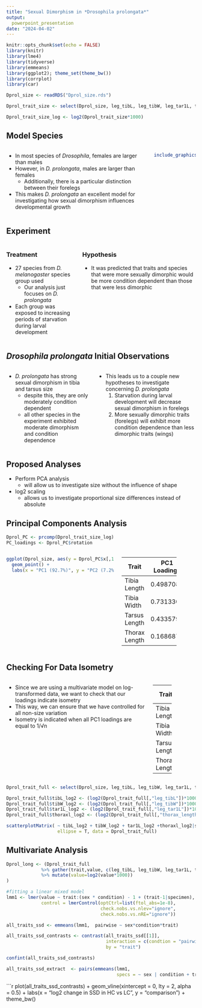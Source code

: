 ```yaml
---
title: "Sexual Dimorphism in *Drosophila prolongata*"
output: 
  powerpoint_presentation
date: "2024-04-02"
---
```



```r
knitr::opts_chunk$set(echo = FALSE)
library(knitr)
library(lme4)
library(tidyverse)
library(emmeans)
library(ggplot2); theme_set(theme_bw())
library(corrplot)
library(car)

Dprol_size <- readRDS("Dprol_size.rds")

Dprol_trait_size <- select(Dprol_size, leg_tibL, leg_tibW, leg_tar1L, thorax_length_mm) 

Dprol_trait_size_log <- log2(Dprol_trait_size*1000)
```

## Model Species

:::::::::::::: {.columns}
::: {.column}
- In most species of *Drosophila*, females are larger than males
- However, in *D. prolongata*, males are larger than females
  - Additionally, there is a particular distinction between their forelegs
- This makes *D. prolongata* an excellent model for investigating how sexual dimorphism influences developmental growth
:::
::: {.column}
```r

include_graphics("prolongata.PNG")

```
:::
::::::::::::::

## Experiment
:::::::::::::: {.columns}
::: {.column}
### Treatment
- 27 species from *D. melanogaster* species group used
  - Our analysis just focuses on *D. prolongata*
- Each group was exposed to increasing periods of starvation during larval development

:::
::: {.column}
### Hypothesis
- It was predicted that traits and species that were more sexually dimorphic would be more condition dependent than those that were less dimorphic
:::
::::::::::::::


## *Drosophila prolongata* Initial Observations
:::::::::::::: {.columns}
::: {.column}
- *D. prolongata* has strong sexual dimorphism in tibia and tarsus size
  - despite this, they are only moderately condition dependent
  - all other species in the experiment exhibited moderate dimorphism and condition dependence
:::
::: {.column}
- This leads us to a couple new hypotheses to investigate concerning *D. prolongata*
  1. Starvation during larval development will decrease sexual dimorphism in forelegs
  2. More sexually dimorphic traits (forelegs) will exhibit more condition dependence than less dimorphic traits (wings) 
:::
::::::::::::::

## Proposed Analyses
- Perform PCA analysis
  - will allow us to investigate size without the influence of shape
- log2 scaling
  - allows us to investigate proportional size differences instead of absolute

## Principal Components Analysis
```r
Dprol_PC <- prcomp(Dprol_trait_size_log)
PC_loadings <- Dprol_PC$rotation
```

:::::::::::::: {.columns}
::: {.column}
```r
ggplot(Dprol_size, aes(y = Dprol_PC$x[,1], x = Dprol_PC$x[,2], col = sex)) +
  geom_point() +
  labs(x = "PC1 (92.7%)", y = "PC2 (7.2%)")
```
:::
::: {.column}
+---------------+---------------+--------------------+
| Trait         | PC1 Loadings  | PC2 Loadings       |
+===============+===============+====================+
| Tibia Length  | 0.4987080     | -0.03130124        |
+---------------+---------------+--------------------+
| Tibia Width   | 0.7313304     | 0.41634811         |
+---------------+---------------+--------------------+
| Tarsus Length | 0.4335791     | -0.33812703        |
+---------------+---------------+--------------------+
| Thorax Length | 0.1686874     | -0.84341247        |
+---------------+---------------+--------------------+
:::
::::::::::::::

## Checking For Data Isometry
:::::::::::::: {.columns}
::: {.column}
- Since we are using a multivariate model on log-transformed data, we want to check that our loadings indicate isometry
- This way, we can ensure that we have controlled for all non-size variation
- Isometry is indicated when all PC1 loadings are equal to 1/√n
:::
::: {.column}
+---------------+---------------+
| Trait         | PC1 Loadings  |
+===============+===============+
| Tibia Length  | 0.4987080     |
+---------------+---------------+
| Tibia Width   | 0.7313304     |
+---------------+---------------+
| Tarsus Length | 0.4335791     |
+---------------+---------------+
| Thorax Length | 0.1686874     |
+---------------+---------------+
:::
::::::::::::::

```r
Dprol_trait_full <- select(Dprol_size, leg_tibL, leg_tibW, leg_tar1L, thorax_length_mm, species_full, cohort, sex, specimen, condition) 

Dprol_trait_full$tibL_log2 <- (log2(Dprol_trait_full[,"leg_tibL"])*1000)
Dprol_trait_full$tibW_log2 <- (log2(Dprol_trait_full[,"leg_tibW"])*1000)
Dprol_trait_full$tar1L_log2 <- (log2(Dprol_trait_full[,"leg_tar1L"])*1000)
Dprol_trait_full$thoraxl_log2 <- (log2(Dprol_trait_full[,"thorax_length_mm"])*1000)
```


```r
scatterplotMatrix( ~ tibL_log2 + tibW_log2 + tar1L_log2 +thoraxl_log2|sex, 
                   ellipse = T, data = Dprol_trait_full)
```


## Multivariate Analysis
```r

Dprol_long <- (Dprol_trait_full 
             %>% gather(trait,value, c(leg_tibL, leg_tibW, leg_tar1L, thorax_length_mm))
             %>% mutate(value=log2(value*1000))
)

#fitting a linear mixed model 
lmm1 <- lmer(value ~ trait:(sex * condition) - 1 + (trait-1|specimen), data = Dprol_long, 
             control = lmerControl(optCtrl=list(ftol_abs=1e-8),
                                   check.nobs.vs.nlev="ignore",
                                   check.nobs.vs.nRE="ignore"))

all_traits_ssd <- emmeans(lmm1,  pairwise ~ sex*condition*trait)

all_traits_ssd_contrasts <- contrast(all_traits_ssd[[1]], 
                                     interaction = c(condtion = "pairwise", sex = "pairwise"),
                                     by = "trait")

confint(all_traits_ssd_contrasts)

all_traits_ssd_extract  <- pairs(emmeans(lmm1, 
                                         specs = ~ sex | condition + trait), simple = "sex", by = "trait")
```

```r

plot(all_traits_ssd_contrasts) + 
  geom_vline(xintercept = 0, lty = 2, alpha = 0.5) + 
  labs(x = "log2 change in SSD in HC vs LC", y = "comparison") +
  theme_bw()